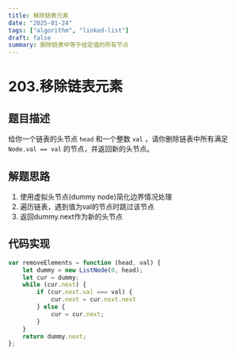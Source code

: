 ```yaml
---
title: 移除链表元素
date: "2025-01-24"
tags: ["algorithm", "linked-list"]
draft: false
summary: 删除链表中等于给定值的所有节点
---
```


# 203.移除链表元素

## 题目描述

给你一个链表的头节点 `head` 和一个整数 `val` ，请你删除链表中所有满足 `Node.val == val` 的节点，并返回新的头节点。

## 解题思路

1. 使用虚拟头节点(dummy node)简化边界情况处理
2. 遍历链表，遇到值为val的节点时跳过该节点
3. 返回dummy.next作为新的头节点

## 代码实现 

```js
var removeElements = function (head, val) {
    let dummy = new ListNode(0, head);
    let cur = dummy;
    while (cur.next) {
        if (cur.next.val === val) {
            cur.next = cur.next.next
        } else {
            cur = cur.next;
        }
    }
    return dummy.next;
};
```
